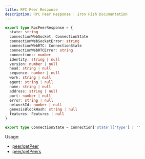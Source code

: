 ```yaml
---
title: RPC Peer Response
description: RPC Peer Response | Iron Fish Documentation
---
```

```typescript
export type RpcPeerResponse = {
  state: string
  connectionWebSocket: ConnectionState
  connectionWebSocketError: string
  connectionWebRTC: ConnectionState
  connectionWebRTCError: string
  connections: number
  identity: string | null
  version: number | null
  head: string | null
  sequence: number | null
  work: string | null
  agent: string | null
  name: string | null
  address: string | null
  port: number | null
  error: string | null
  networkId: number | null
  genesisBlockHash: string | null
  features: Features | null
}

export type ConnectionState = Connection['state']['type'] | ''
```

Usage: 
- [peer/getPeer](/developers/documentation/rpc/peer/get_peer)
- [peer/getPeers](/developers/documentation/rpc/peer/get_peers)
